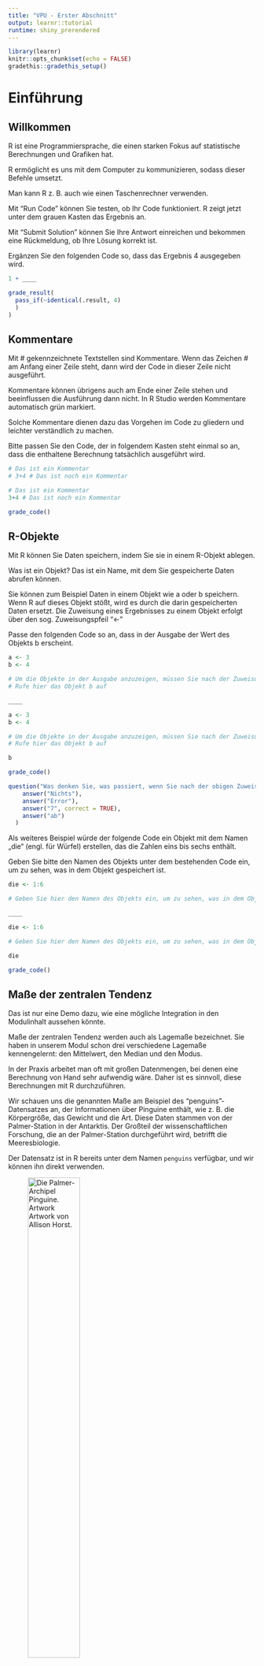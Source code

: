 ```yaml
---
title: "VPU - Erster Abschnitt"
output: learnr::tutorial
runtime: shiny_prerendered
---
```


```r
library(learnr)
knitr::opts_chunk$set(echo = FALSE)
gradethis::gradethis_setup()
```

# Einführung

## Willkommen

R ist eine Programmiersprache, die einen starken Fokus auf statistische Berechnungen und Grafiken hat.

R ermöglicht es uns mit dem Computer zu kommunizieren, sodass dieser Befehle umsetzt.

Man kann R z. B. auch wie einen Taschenrechner verwenden.

Mit "Run Code" können Sie testen, ob Ihr Code funktioniert. R zeigt jetzt unter dem grauen Kasten das Ergebnis an.

Mit "Submit Solution" können Sie Ihre Antwort einreichen und bekommen eine Rückmeldung, ob Ihre Lösung korrekt ist.

Ergänzen Sie den folgenden Code so, dass das Ergebnis 4 ausgegeben wird.

```r
1 + ____
```

```r
grade_result(
  pass_if(~identical(.result, 4)
  )
)
```

## Kommentare

Mit \# gekennzeichnete Textstellen sind Kommentare. Wenn das Zeichen \# am Anfang einer Zeile steht, dann wird der Code in dieser Zeile nicht ausgeführt.

Kommentare können übrigens auch am Ende einer Zeile stehen und beeinflussen die Ausführung dann nicht. In R Studio werden Kommentare automatisch grün markiert.

Solche Kommentare dienen dazu das Vorgehen im Code zu gliedern und leichter verständlich zu machen.

Bitte passen Sie den Code, der in folgendem Kasten steht einmal so an, dass die enthaltene Berechnung tatsächlich ausgeführt wird.

```r
# Das ist ein Kommentar
# 3+4 # Das ist noch ein Kommentar
```

```r
# Das ist ein Kommentar
3+4 # Das ist noch ein Kommentar
```

```r
grade_code()
```

## R-Objekte

Mit R können Sie Daten speichern, indem Sie sie in einem R-Objekt ablegen.

Was ist ein Objekt? Das ist ein Name, mit dem Sie gespeicherte Daten abrufen können.

Sie können zum Beispiel Daten in einem Objekt wie a oder b speichern. Wenn R auf dieses Objekt stößt, wird es durch die darin gespeicherten Daten ersetzt. Die Zuweisung eines Ergebnisses zu einem Objekt erfolgt über den sog. Zuweisungspfeil "\<-"

Passe den folgenden Code so an, dass in der Ausgabe der Wert des Objekts b erscheint.

```r
a <- 3
b <- 4

# Um die Objekte in der Ausgabe anzuzeigen, müssen Sie nach der Zuweisung aufgerufen werden.
# Rufe hier das Objekt b auf

____

```

```r
a <- 3
b <- 4

# Um die Objekte in der Ausgabe anzuzeigen, müssen Sie nach der Zuweisung aufgerufen werden:
# Rufe hier das Objekt b auf

b

```

```r
grade_code()
```

```r
question("Was denken Sie, was passiert, wenn Sie nach der obigen Zuweisung der Code a+b ausgeführt wird?",
    answer("Nichts"),
    answer("Error"),
    answer("7", correct = TRUE),
    answer("ab")
  )
```

Als weiteres Beispiel würde der folgende Code ein Objekt mit dem Namen „die“ (engl. für Würfel) erstellen, das die Zahlen eins bis sechs enthält.

Geben Sie bitte den Namen des Objekts unter dem bestehenden Code ein, um zu sehen, was in dem Objekt gespeichert ist.

```r
die <- 1:6 

# Geben Sie hier den Namen des Objekts ein, um zu sehen, was in dem Objekt gespeichert ist.

____

```

```r
die <- 1:6 

# Geben Sie hier den Namen des Objekts ein, um zu sehen, was in dem Objekt gespeichert ist.

die

```

```r
grade_code()
```



## Maße der zentralen Tendenz

Das ist nur eine Demo dazu, wie eine mögliche Integration in den Modulinhalt aussehen könnte.

Maße der zentralen Tendenz werden auch als Lagemaße bezeichnet.
Sie haben in unserem Modul schon drei verschiedene Lagemaße kennengelernt: den Mittelwert, den Median und den Modus.

In der Praxis arbeitet man oft mit großen Datenmengen, bei denen eine Berechnung von Hand sehr aufwendig wäre. Daher ist es sinnvoll, diese Berechnungen mit R durchzuführen.

Wir schauen uns die genannten Maße am Beispiel des "penguins"-Datensatzes an, der Informationen über Pinguine enthält, wie z. B. die Körpergröße, das Gewicht und die Art. Diese Daten stammen von der Palmer-Station in der Antarktis. Der Großteil der wissenschaftlichen Forschung, die an der Palmer-Station durchgeführt wird, betrifft die Meeresbiologie.

Der Datensatz ist in R bereits unter dem Namen `penguins` verfügbar, und wir können ihn direkt verwenden.

![Die Palmer-Archipel Pinguine. Artwork Artwork von Allison Horst.](https://allisonhorst.github.io/palmerpenguins/reference/figures/lter_penguins.png){width=50%}



### Erster Einblick in den Datensatz

Schauen wir uns zunächst einmal an, wie der Datensatz aussieht. Wir verwenden dazu die Funktion `head()`, die uns die ersten Zeilen des Datensatzes anzeigt.

```r
# Zeigen Sie die ersten Zeilen des Datensatzes an, indem Sie die Funktion head() verwenden und den Namen des Datensatzes penguins in die Klammern einsetzen.

____
```  

```r
# Zeigen Sie die ersten Zeilen des Datensatzes an, indem Sie die Funktion head() verwenden 
# Setzen Sie den Namen des Datensatzes penguins in die Klammern einsetzen.

head(penguins)
```  

```r
grade_code()
```

Wir können sehen, dass der Datensatz Informationen über verschiedene Pinguinarten enthält, einschließlich weiterer Merkmale wie Gewicht, Geschlecht, Körpergröße und Flossenlänge sowie das Jahr, in dem die Daten erhoben wurden.

Sie finden in den ersten Zeilen des Datensatzes den Ausdruck NA.

```r
question("Was denken Sie, wofür der Ausdruck NA in den Zellen der Tabelle steht?",
    answer("Not available (Fehlender Wert)", correct = TRUE),
    answer("Error (Fehler in der Darstellung)"),
    answer("Nicht anwendbar"),
    answer("Das ist eine spezielle Pinguinart")
  )
```

### Modus

Um in einem Datensatz eine spezifische Variable zu analysieren, reicht es nicht aus nur den Namen des Datensatzes zu nennen. Wir müssen auch den Namen der Spalte angeben, die wir analysieren möchten. 

In unserem Fall interessiert uns die Pinguinart, die in der Spalte `species` gespeichert ist. In R wird das durch den Ausdruck `penguins$species` erreicht, wobei `$` verwendet wird, um auf eine bestimmte Spalte eines Dataframes zuzugreifen.

Der Modus ist der Wert, der in einem Datensatz am häufigsten vorkommt. In R können wir den Modus mit der Funktion `table()` berechnen, die die Häufigkeit jedes Wertes einer Variablen zählen.

Ergänzen Sie den folgenden Code, um den Modus der Pinguinart im Datensatz `penguins` zu berechnen. 

```r
# Berechnen Sie den Modus der Pinguinart im Datensatz penguins
# Verwenden Sie die Funktion table()und den Spaltennamen 'species' im penguins Datensatz

____
```

```r
# Berechnen Sie den Modus der Pinguinart im Datensatz penguins
# Verwenden Sie die Funktion table()und den Spaltennamen 'species' im penguins Datensatz

table(penguins$species)
```

```r
grade_code()
```


```r
question("Welcher Wert ist der Modus der Pinguinart (`species`) im Datensatz `penguins`?",
    answer("Adelie", correct = TRUE),
    answer("Chinstrap"),
    answer("Gentoo"),
    answer("Pinguin")
  )
```

### Median

Der Median ist der Wert, der in der Mitte eines Datensatzes liegt, wenn die Werte in aufsteigender Reihenfolge sortiert sind. Wenn die Anzahl der Werte ungerade ist, ist der Median der mittlere Wert. Wenn die Anzahl der Werte gerade ist, ist der Median der Durchschnitt der beiden mittleren Werte.

In R können wir den Median mit der Funktion `median()` berechnen. Um den Median für eine bestimmte Spalte zu berechnen, müssen wir den Namen der Spalte angeben, die wir analysieren möchten. In unserem Fall interessiert uns das Körpergewicht der Pinguine, das in der Spalte `body_mass` gespeichert ist.

Unser Datensatz enthält auch fehlende Werte `NA`, wie wir zu Beginn gesehen haben. Diese können durch das Argument `na.rm = TRUE` in der Funktion `median()` ausgeschlossen werden, um eine korrekte Berechnung zu gewährleisten.

Ergänzen Sie den folgenden Code, um den Median des Pinguingewichts im Datensatz `penguins` zu berechnen.

```r
# Berechnen Sie den Median des Pinguingewichts im Datensatz penguins
# Verwenden Sie die Funktion median() und den Spaltennamen 'body_mass' im penguins Datensatz

____
```

```r
# Berechnen Sie den Median des Pinguingewichts im Datensatz penguins
# Verwenden Sie die Funktion median() und den Spaltennamen 'body_mass' im penguins Datensatz

median(penguins$body_mass, na.rm = TRUE)
```

```r
grade_code()
```

In Fällen, in denen ein Median z.B in einem Paper nicht angegeben ist, aber eine Häufigkeitstabelle vorliegt, kann man den Median auch aus der Häufigkeitstabelle ablesen. Dazu wird die kumulierte Häufigkeit berechnet, und der Median ist der Wert, bei dem die kumulierte (relative) Häufigkeit die Hälfte der der Beobachtungen (also 50%) erreicht oder überschreitet.

Schauen Sie sich dazu die folgende Tabelle an und beantworten Sie die Frage:

```r
library(tidyr)
library(dplyr)

penguins <- palmerpenguins::penguins

# Gesamtanzahl der Pinguine speichern
total_penguins <- penguins %>%
  drop_na() %>%
  nrow()

# Tabelle erstellen
penguins %>%
  drop_na() %>% 
  group_by(flipper_len = cut(flipper_len, breaks = seq(170, 240, by = 10))) %>%
  summarise(
    count = n(),
    relative_frequency = count / total_penguins
  ) %>%
  mutate(cumulative_frequency = cumsum(relative_frequency))

```

```r
question("Welche Flossenlängen-Gruppe ist der Median im Datensatz `penguins`?",
    answer("190-200", correct = TRUE),
    answer("180-190"),
    answer("210-220"),
    answer("Das ist anhand der Tabelle nicht erkennbar.")
  )
```

### Mittelwert

Der Mittelwert oder auch "Arithmetisches Mittel" berechnet sich als Summe aller Werte geteilt durch die Anzahl der Werte. 

Die Anzahl der Werte können wir in R mit der Funktion `length()` berechnen.
Die Summe aller Werte wird in R mit der Funktion `sum()` berechnet.

Summiert werden können Werte aber nur, wenn Sie tatsächlich numerisch sind. Unser Datensatz enthält auch fehlende Werte `NA`, wie wir zu Beginn gesehen haben. Diese wurden im folgenden schon für Sie ausgeschlossen.

```r
# Berechnen Sie den Mittelwert des Pinguingewichts (body_mass) im Datensatz penguins

sum_weight <- sum(penguins$body_mass, na.rm = TRUE)
num_penguins <- length(penguins$body_mass[!is.na(penguins$body_mass)])

mean_weight <- ____ / ____ # Hier bitte Ihre Berechnung ergänzen

mean_weight
```

```r
# Berechnen Sie den Mittelwert des Pinguingewichts (body_mass) im Datensatz penguins

sum_weight <- sum(penguins$body_mass, na.rm = TRUE)
num_penguins <- length(penguins$body_mass[!is.na(penguins$body_mass)])

mean_weight <- sum_weight / num_penguins # Hier bitte ergänzen

mean_weight
```

```r
grade_code()
```

Glücklicherweise ist das eigentlich sogar viel einfacher als eben dargestellt. In R können wir den Mittelwert auch direkt mit der Funktion `mean()` berechnen. 

Die Berechnung, die wir eben durchgeführt haben können wir daher auch abkürzen.

```r
# Berechnen Sie den Mittelwert des Pinguingewichts (body_mass) im Datensatz penguins
# Verwenden Sie dafür die Funktion mean()
# Vergessen Sie nicht, fehlende Werte auszuschließen mit na.rm = TRUE!

____
```


```r
# Berechnen Sie den Mittelwert des Pinguingewichts (body_mass) im Datensatz penguins
# Verwenden Sie dafür die Funktion mean()
# Vergessen Sie nicht, fehlende Werte auszuschließen mit na.rm = TRUE!

mean(penguins$body_mass, na.rm = TRUE)
```

```r
grade_code()
```
